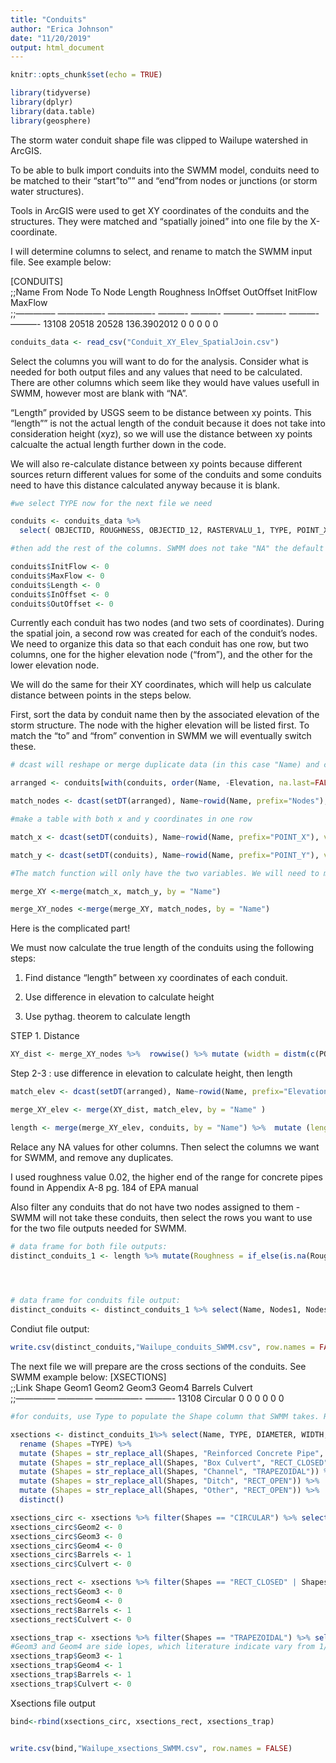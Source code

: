 ```yaml
---
title: "Conduits"
author: "Erica Johnson"
date: "11/20/2019"
output: html_document
---
```


```r
knitr::opts_chunk$set(echo = TRUE)
```

```r
library(tidyverse)
library(dplyr)
library(data.table)
library(geosphere)

```

The storm water conduit shape file was clipped to Wailupe watershed in ArcGIS. 

To be able to bulk import conduits into the SWMM model, conduits need to be matched to their "start"to"" and "end"from nodes or junctions (or storm water structures). 

Tools in ArcGIS were used to get  XY coordinates of the conduits and the structures. They were matched and "spatially joined" into one file by the X-coordinate.

I will determine columns to select, and rename to match the SWMM input file. See example below:

[CONDUITS]								
;;Name  From Node To Node  Length Roughness InOffset  OutOffset InitFlow  MaxFlow   
;;--------------	----------------	----------------	----------	----------	----------	----------	----------	----------
13108	20518	20528	136.3902012	0	0	0	0	0

```r
conduits_data <- read_csv("Conduit_XY_Elev_SpatialJoin.csv")
```

Select the columns you will want to do for the analysis. Consider what is needed for both output files and any values that need to be calculated.  There are other columns which seem like they would have values usefull in SWMM, however most are  blank with "NA".

"Length" provided by USGS seem to be distance between xy points. This "length"" is not the actual length of the conduit because it does not take into consideration height (xyz), so we will use the distance between xy points calcualte the actual length further down in the code.  

We will also re-calculate distance between xy points because different sources return  different values for some of the conduits and some conduits need to have this distance calculated anyway because it is blank. 



```r

#we select TYPE now for the next file we need

conduits <- conduits_data %>% 
  select( OBJECTID, ROUGHNESS, OBJECTID_12, RASTERVALU_1, TYPE, POINT_X, POINT_Y, SLOPE, DIAMETER, WIDTH, HEIGHT) %>% rename(Name = OBJECTID, Roughness = ROUGHNESS, Nodes = OBJECTID_12, Elevation = RASTERVALU_1) 

#then add the rest of the columns. SWMM does not take "NA" the default blank value for R, so we must populate columns with 0.

conduits$InitFlow <- 0
conduits$MaxFlow <- 0
conduits$Length <- 0
conduits$InOffset <- 0
conduits$OutOffset <- 0

```

Currently each conduit has two nodes (and two sets of coordinates). During the spatial join, a second row was created for each of the conduit's nodes. We need to organize this data so that each conduit has one row, but two columns, one for the higher elevation node ("from"), and the other for the lower elevation node. 

We will do the same for their XY coordinates, which will help us calculate distance between points in the steps below.

First, sort the data by conduit name then by the associated elevation of the storm structure. The node with the higher elevation will be listed first. To match the "to" and "from" convention in SWMM we will eventually switch these.

```r

# dcast will reshape or merge duplicate data (in this case "Name) and create a column for any unique data attached to "Name". It will use the variable "Node" and name unique values of nodes in numerical order.

arranged <- conduits[with(conduits, order(Name, -Elevation, na.last=FALSE)),]

match_nodes <- dcast(setDT(arranged), Name~rowid(Name, prefix="Nodes"), value.var="Nodes")

#make a table with both x and y coordinates in one row

match_x <- dcast(setDT(conduits), Name~rowid(Name, prefix="POINT_X"), value.var="POINT_X")

match_y <- dcast(setDT(conduits), Name~rowid(Name, prefix="POINT_Y"), value.var="POINT_Y")

#The match function will only have the two variables. We will need to merge conduit and "match"" data tables together using the merge function.

merge_XY <-merge(match_x, match_y, by = "Name")

merge_XY_nodes <-merge(merge_XY, match_nodes, by = "Name")

```

Here is the complicated part!

We must now calculate the true length of the conduits using the following steps:

1. Find distance "length" between xy coordinates of each conduit.

2. Use difference in elevation to calculate height

3. Use pythag. theorem to calculate length

STEP 1. Distance
```r

XY_dist <- merge_XY_nodes %>%  rowwise() %>% mutate (width = distm(c(POINT_X1, POINT_Y1), c(POINT_X2, POINT_Y2), fun=distHaversine)) %>% mutate(width_ft = width*3.28084)

```

Step 2-3 : use difference in elevation to calculate height, then length
```r

match_elev <- dcast(setDT(arranged), Name~rowid(Name, prefix="Elevation"), value.var="Elevation")

merge_XY_elev <- merge(XY_dist, match_elev, by = "Name" )

length <- merge(merge_XY_elev, conduits, by = "Name") %>%  mutate (length = sqrt(width_ft^2 +(Elevation1-Elevation2)^2))

```


Relace any NA values for other columns. Then select the columns we want for SWMM, and remove any duplicates. 

I used roughness value 0.02, the higher end of the range for concrete pipes found in Appendix A-8 pg. 184 of EPA manual

Also filter any conduits that do not have two nodes assigned to them - SWMM will not take these conduits, then select the rows you want to use for the two file outputs needed for SWMM.


```r

# data frame for both file outputs:
distinct_conduits_1 <- length %>% mutate(Roughness = if_else(is.na(Roughness), 0.02, Roughness)) %>%  filter(Nodes2 !="NA") %>% filter(Nodes1 !="NA") %>% select(Name, Nodes1, Nodes2, length, Roughness, InOffset, OutOffset, InitFlow, MaxFlow, TYPE, DIAMETER, WIDTH, HEIGHT, Elevation1, Elevation2) %>% distinct() 
  



# data frame for conduits file output:
distinct_conduits <- distinct_conduits_1 %>% select(Name, Nodes1, Nodes2, length, Roughness, InOffset, OutOffset, InitFlow, MaxFlow) %>% distinct() 

```

Condiut file output:
```r
write.csv(distinct_conduits,"Wailupe_conduits_SWMM.csv", row.names = FALSE)
```


The next file we will prepare are the cross sections of the conduits. See SWMM example below:
[XSECTIONS]							
;;Link  Shape	Geom1	Geom2	Geom3 Geom4 Barrels Culvert   
;;--------------	------------	----------------	----------
13108	Circular    	0	0	0	0	0	0

```r
#for conduits, use Type to populate the Shape column that SWMM takes. Rename the types by the different shapes provided by SWMM

xsections <- distinct_conduits_1%>% select(Name, TYPE, DIAMETER, WIDTH, HEIGHT) %>% 
  rename (Shapes =TYPE) %>% 
  mutate (Shapes = str_replace_all(Shapes, "Reinforced Concrete Pipe", "CIRCULAR")) %>% 
  mutate (Shapes = str_replace_all(Shapes, "Box Culvert", "RECT_CLOSED")) %>% 
  mutate (Shapes = str_replace_all(Shapes, "Channel", "TRAPEZOIDAL")) %>% 
  mutate (Shapes = str_replace_all(Shapes, "Ditch", "RECT_OPEN")) %>% 
  mutate (Shapes = str_replace_all(Shapes, "Other", "RECT_OPEN")) %>% 
  distinct()

```

```r
xsections_circ <- xsections %>% filter(Shapes == "CIRCULAR") %>% select (Name, Shapes, DIAMETER) %>% rename(Geom1 = DIAMETER) %>% mutate(Geom1 = ifelse(is.na(Geom1), 23, Geom1)) %>% mutate(Geom1 = ifelse((Geom1=="Other"), 23, (Geom1)))
xsections_circ$Geom2 <- 0
xsections_circ$Geom3 <- 0
xsections_circ$Geom4 <- 0
xsections_circ$Barrels <- 1
xsections_circ$Culvert <- 0
```

```r
xsections_rect <- xsections %>% filter(Shapes == "RECT_CLOSED" | Shapes == "RECT_OPEN") %>% select (Name, Shapes, WIDTH, HEIGHT) %>% rename(Geom1 = WIDTH, Geom2 = HEIGHT) %>% mutate(Geom1 = ifelse(is.na(Geom1), 5, Geom1)) %>% mutate(Geom2 = ifelse(is.na(Geom2), 5, Geom2))
xsections_rect$Geom3 <- 0
xsections_rect$Geom4 <- 0
xsections_rect$Barrels <- 1
xsections_rect$Culvert <- 0

```

```r
xsections_trap <- xsections %>% filter(Shapes == "TRAPEZOIDAL") %>% select (Name, Shapes, WIDTH, HEIGHT) %>% rename(Geom1 = WIDTH, Geom2 = HEIGHT) %>% mutate(Geom1 = ifelse(is.na(Geom1), 30, Geom1)) %>% mutate(Geom2 = ifelse(is.na(Geom2), 10, Geom2))
#Geom3 and Geom4 are side lopes, which literature indicate vary from 1/1 to 1/2/ Ive seen side slopes  perpendicular to the ground, especially where homes are built.
xsections_trap$Geom3 <- 1
xsections_trap$Geom4 <- 1
xsections_trap$Barrels <- 1
xsections_trap$Culvert <- 0
```


Xsections file output
```r
bind<-rbind(xsections_circ, xsections_rect, xsections_trap)


write.csv(bind,"Wailupe_xsections_SWMM.csv", row.names = FALSE)
   
```

